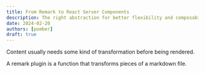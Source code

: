 ```yaml
---
title: From Remark to React Server Components
description: The right abstraction for better flexibility and composability
date: 2024-02-20
authors: [pomber]
draft: true
---
```


Content usually needs some kind of transformation before being rendered.

A remark plugin is a function that transforms pieces of a markdown file.
